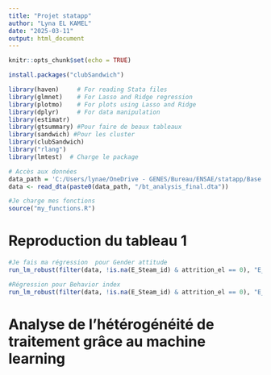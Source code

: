 ```yaml
---
title: "Projet statapp"
author: "Lyna EL KAMEL"
date: "2025-03-11"
output: html_document
---
```


```r
knitr::opts_chunk$set(echo = TRUE)
```

```r
install.packages("clubSandwich")
```


```r
library(haven)     # For reading Stata files
library(glmnet)    # For Lasso and Ridge regression
library(plotmo)    # For plots using Lasso and Ridge
library(dplyr)     # For data manipulation
library(estimatr)
library(gtsummary) #Pour faire de beaux tableaux
library(sandwich) #Pour les cluster
library(clubSandwich)
library("rlang")
library(lmtest)  # Charge le package

```

```r
# Accès aux données
data_path = 'C:/Users/lynae/OneDrive - GENES/Bureau/ENSAE/statapp/Base de donnée/Main Analysis and Paper/Analysis data' 
data <- read_dta(paste0(data_path, "/bt_analysis_final.dta"))
```

```r
#Je charge mes fonctions 
source("my_functions.R")
```


# Reproduction du tableau 1
```r
#Je fais ma régression  pour Gender attitude 
run_lm_robust(filter(data, !is.na(E_Steam_id) & attrition_el == 0), "E_Sgender_index2", c("bl_gender_flag", "el_gender_flag"))

```


```r
#Régression pour Behavior index
run_lm_robust(filter(data, !is.na(E_Steam_id) & attrition_el == 0), "E_Sbehavior_index2", c("el_behavior_common_flag","bl_behavior_common_flag"))
```



# Analyse de l'hétérogénéité de traitement grâce au machine learning

